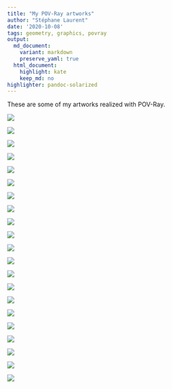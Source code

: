 ```yaml
---
title: "My POV-Ray artworks"
author: "Stéphane Laurent"
date: '2020-10-08'
tags: geometry, graphics, povray
output:
  md_document:
    variant: markdown
    preserve_yaml: true
  html_document:
    highlight: kate
    keep_md: no
highlighter: pandoc-solarized
---
```


These are some of my artworks realized with POV-Ray.

![](https://camo.githubusercontent.com/aa14a5a0e940d5e00ed4df07a1fc7a2e1a18a75c/68747470733a2f2f7468756d62732e6766796361742e636f6d2f4162736f6c757465536861647941726d6564637261622d73697a655f726573747269637465642e676966)

![](https://camo.githubusercontent.com/89e7653c1b3439a869e92a867b7834530f8512bb/68747470733a2f2f7468756d62732e6766796361742e636f6d2f486566747944617a7a6c696e6742756c6c66726f672d73697a655f726573747269637465642e676966)

![](https://camo.githubusercontent.com/bad8ce98c4a9cc894d299d793a60757ae944b9f9/68747470733a2f2f7468756d62732e6766796361742e636f6d2f4964656e746963616c496e646f6c656e744861636b65652d73697a655f726573747269637465642e676966)

![](https://camo.githubusercontent.com/0dc9c8c44e4c65e1c4c504a77f4b2aa4369015be/68747470733a2f2f7468756d62732e6766796361742e636f6d2f43697263756c61725061727469616c426972642d73697a655f726573747269637465642e676966)

![](https://camo.githubusercontent.com/df8b1725965d727095fb243c22872091cb05edf5/68747470733a2f2f7468756d62732e6766796361742e636f6d2f5265737065637466756c45647563617465644963656c616e6467756c6c2d73697a655f726573747269637465642e676966)

![](https://camo.githubusercontent.com/1d06a9fc74dbd9f9fbbe3189c928a9607c69f6e8/68747470733a2f2f7468756d62732e6766796361742e636f6d2f52656c6965766564536f6d62657245696465722d73697a655f726573747269637465642e676966)

![](https://camo.githubusercontent.com/48bdb776b9f8434f27e759596cdfe51adb34359a/68747470733a2f2f7468756d62732e6766796361742e636f6d2f426c61636b616e64776869746557656c6c746f646f4972697368726564616e6477686974657365747465722d73697a655f726573747269637465642e676966)

![](https://camo.githubusercontent.com/ade2a4bb93867acfacc9e47d5a29a1f29fe039a0/68747470733a2f2f7468756d62732e6766796361742e636f6d2f53686f636b696e674665617266756c496c6c61646f707369732d73697a655f726573747269637465642e676966)

![](https://camo.githubusercontent.com/b390be1d372bb097289b29e26a0ed76d576aed02/68747470733a2f2f7468756d62732e6766796361742e636f6d2f5365706172617465436c65766572436865657461682d73697a655f726573747269637465642e676966)

![](https://camo.githubusercontent.com/101bd3e2ade90de2fe6b4103df7fdfba1442b123/68747470733a2f2f7468756d62732e6766796361742e636f6d2f556e73696768746c794c6f6e674369636164612d73697a655f726573747269637465642e676966)

![](https://camo.githubusercontent.com/a3c9f45e44bdbf8959f771a9ec98d58715855d46/68747470733a2f2f7468756d62732e6766796361742e636f6d2f466c69636b6572696e67446566696369656e7446697368696e676361742d73697a655f726573747269637465642e676966)

![](https://camo.githubusercontent.com/eb96f3391139dab2b0dc6db678254c786e686119/68747470733a2f2f7468756d62732e6766796361742e636f6d2f5761726d496e6e6f63656e74496365666973682d73697a655f726573747269637465642e676966)

![](https://camo.githubusercontent.com/9e9f3a8253d2324b60810ec9fcb553b8b424eb1e/68747470733a2f2f7468756d62732e6766796361742e636f6d2f4576696c4672656e6368486170756b752d73697a655f726573747269637465642e676966)

![](https://camo.githubusercontent.com/c75f828152c37e39d1893ec97fe1dff32548ff83/68747470733a2f2f7468756d62732e6766796361742e636f6d2f496e73697374656e74556e69746564446f6265726d616e70696e73636865722d736d616c6c2e676966)

![](https://camo.githubusercontent.com/7621ae070d0ef8621c86aa6fc40a07999f52b471/68747470733a2f2f7468756d62732e6766796361742e636f6d2f496d6d6163756c617465546f74616c4962697362696c6c2e77656270)

![](https://camo.githubusercontent.com/bb1a367834072c7cfd00e85c33c98afab432481e/68747470733a2f2f7468756d62732e6766796361742e636f6d2f5465737479457665727948797261782e77656270)

![](https://camo.githubusercontent.com/bc70874f9f45bc78cb5b30441ee367a7271c94de/68747470733a2f2f7468756d62732e6766796361742e636f6d2f526567756c61724c617374696e67446f726d6f7573652d73697a655f726573747269637465642e676966)

![](https://camo.githubusercontent.com/f0c6055a8c5be17d2bfb571cfa71463a77cc6389/68747470733a2f2f7468756d62732e6766796361742e636f6d2f486f6e657374466c69636b6572696e6743617264696e616c2d73697a655f726573747269637465642e676966)

![](https://camo.githubusercontent.com/ae994edc48077797e06b3c51a8c3ab0ba9534d3a/68747470733a2f2f7468756d62732e6766796361742e636f6d2f5368616d6566756c536f7265457175696e652d73697a655f726573747269637465642e676966)

![](https://camo.githubusercontent.com/12ebdb3c36d49715a3700a0017d8dd5cd9130761/68747470733a2f2f7468756d62732e6766796361742e636f6d2f476c616d6f726f7573536166654962657269616e6d696477696665746f61642d73697a655f726573747269637465642e676966)

![](https://camo.githubusercontent.com/3162e00a146770b6ef5691c6e7d01b3f36a48874/68747470733a2f2f7468756d62732e6766796361742e636f6d2f466169746866756c45737465656d6564426f612d73697a655f726573747269637465642e676966)
